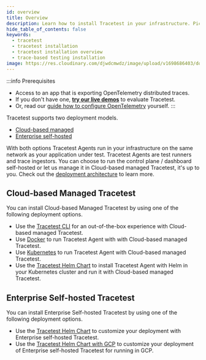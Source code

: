 ```yaml
---
id: overview
title: Overview
description: Learn how to install Tracetest in your infrastructure. Pick between Cloud-based managed and On-prem self-hosted options.
hide_table_of_contents: false
keywords:
  - tracetest
  - tracetest installation
  - tracetest installation overview
  - trace-based testing installation
image: https://res.cloudinary.com/djwdcmwdz/image/upload/v1698686403/docs/Blog_Thumbnail_14_rsvkmo.jpg
---
```


:::info Prerequisites
- Access to an app that is exporting OpenTelemetry distributed traces.
- If you don't have one, [**try our live demos**](/getting-started/try-live-demos) to evaluate Tracetest.
- Or, read our [guide how to configure OpenTelemetry](/getting-started/no-otel) yourself.
:::

Tracetest supports two deployment models.

- [Cloud-based managed](https://app.tracetest.io/)
- [Enterprise self-hosted](https://tracetest.io/on-prem-installation)

With both options Tracetest Agents run in your infrastructure on the same network as your application under test. Tracetest Agents are test runners and trace ingestors. You can choose to run the control plane / dashboard self-hosted or let us manage it in Cloud-based managed Tracetest, it's up to you. Check out the [deployment architecture](/install/deployment-architecture) to learn more.


## Cloud-based Managed Tracetest

You can install Cloud-based Managed Tracetest by using one of the following deployment options.

- Use the [Tracetest CLI](/install/cli) for an out-of-the-box experience with Cloud-based managed Tracetest.
- Use [Docker](/install/docker) to run Tracetest Agent with with Cloud-based managed Tracetest.
- Use [Kubernetes](/install/kubernetes) to run Tracetest Agent with Cloud-based managed Tracetest.
- Use the [Tracetest Helm Chart](/install/cloud-helm) to install Tracetest Agent with Helm in your Kubernetes cluster and run it with Cloud-based managed Tracetest.

## Enterprise Self-hosted Tracetest

You can install Enterprise Self-hosted Tracetest by using one of the following deployment options.

- Use the [Tracetest Helm Chart](/install/on-prem-helm) to customize your deployment with Enterprise self-hosted Tracetest.
- Use the [Tracetest Helm Chart with GCP](/install/gcp) to customize your deployment of Enterprise self-hosted Tracetest for running in GCP.
